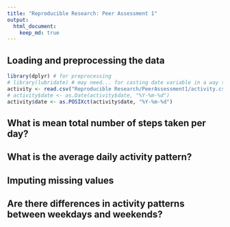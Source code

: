 ```yaml
---
title: "Reproducible Research: Peer Assessment 1"
output: 
  html_document:
    keep_md: true
---
```



## Loading and preprocessing the data
```r
library(dplyr) # for preprocessing
# library(lubridate) # may need... for casting date variable in a way that is compatible with dplyr
activity <- read.csv("Reproducible Research/PeerAssessment1/activity.csv") %>% filter(!is.na(steps))
# activity$date <- as.Date(activity$date, "%Y-%m-%d")
activity$date <- as.POSIXct(activity$date, "%Y-%m-%d")

```


## What is mean total number of steps taken per day?



## What is the average daily activity pattern?



## Imputing missing values



## Are there differences in activity patterns between weekdays and weekends?
